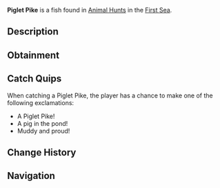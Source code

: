 {{FishInfobox
|image          = Piglet Pike.png
|rarity         = Limited
|event          = Animal Hunt
|sea            = First Sea
|location       = [[Animals]]
|sublocation    = 
|sources        = Fishing Rod
|radar_location = 
|prog_speed     = -4
|xp             = 880
|weather        = Rain
|time           = 
|season         = Autumn
|bait           = Shrimp
|base_weight    = 41
|base_value     = 280
|weight_range   = 29.5
|base_chance    = 80
|base_resil     = 70
}}
'''Piglet Pike''' is a {{Rarity|Limited}} fish found in [[Animal Hunt]]s in the [[First Sea]].

== Description ==
{{Description|A stout fish with a snout, wallowing in the muddy depths.|Bestiary Entry}}

== Obtainment ==
{{Description|It snorts and snuffles where cool rains turn the waters murky.|Bestiary Hint}}
{{Fish Availability|
Animal Hunt/First Sea
|top_rods      = 
Leviathan's Fang Rod\185514.5\133304.44;
Trident Rod\179729.64\102419.22;
Free Spirit Rod\176139.41\102196.14;
No-Life Rod\166646.38\169813.33;
Azure Of Lagoon\165856.29\172170.03;
Long Rod\133278.06\133675.97;
Brick Built Rod\131469.22\131861.73;
Resourceful Rod\146194.73\143467.99;
Egg Rod\148520.42\172128.35;
Firefly Rod\150501.97\168125.75;
Great Dreamer Rod\148858.94\168054.29;
Seraphic Rod\154213.13\144441.11;
Challenger's Rod\150719.11\142866.36;
Ethereal Prism Rod\150563.48\75916.43;
Zeus Rod\149713.39\165551.18;
Depthseeker Rod\149159.3\148912.06;
Rod Of The Forgotten Fang\148093.87\131859.25;
Blazebringer Rod\147582.47\158367.91;
Verdant Shear Rod\147410.96\166101.42;
Rod Of The Depths\145638.28\119748.52;
Rod Of The Exalted One\144683.03\126104.63;
Avalanche Rod\143890.36\134804.27;
Volcanic Rod\142688.84\147769.23;
Steady Rod\76426.16\74902.04
|recommended   = Trident Rod
}}

== Catch Quips ==
When catching a Piglet Pike, the player has a chance to make one of the following exclamations:
* A Piglet Pike!
* A pig in the pond!
* Muddy and proud!

== Change History ==
{{Change History|{{subst:Current Version}}}}

== Navigation ==
{{Fish Navbox|Animals}}